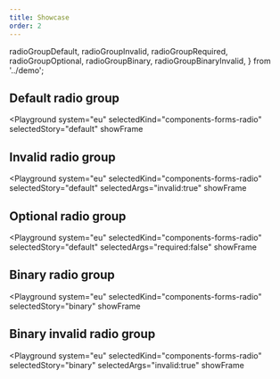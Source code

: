 ```yaml
---
title: Showcase
order: 2
---
```


  radioGroupDefault,
  radioGroupInvalid,
  radioGroupRequired,
  radioGroupOptional,
  radioGroupBinary,
  radioGroupBinaryInvalid,
} from '../demo';

## Default radio group

<Playground
  system="eu"
  selectedKind="components-forms-radio"
  selectedStory="default"
  showFrame
>
  <Html markup={radioGroupDefault} />
</Playground>

## Invalid radio group

<Playground
  system="eu"
  selectedKind="components-forms-radio"
  selectedStory="default"
  selectedArgs="invalid:true"
  showFrame
>
  <Html markup={radioGroupInvalid} />
</Playground>

## Optional radio group

<Playground
  system="eu"
  selectedKind="components-forms-radio"
  selectedStory="default"
  selectedArgs="required:false"
  showFrame
>
  <Html markup={radioGroupOptional} />
</Playground>

## Binary radio group

<Playground
  system="eu"
  selectedKind="components-forms-radio"
  selectedStory="binary"
  showFrame
>
  <Html markup={radioGroupBinary} />
</Playground>

## Binary invalid radio group

<Playground
  system="eu"
  selectedKind="components-forms-radio"
  selectedStory="binary"
  selectedArgs="invalid:true"
  showFrame
>
  <Html markup={radioGroupBinaryInvalid} />
</Playground>
